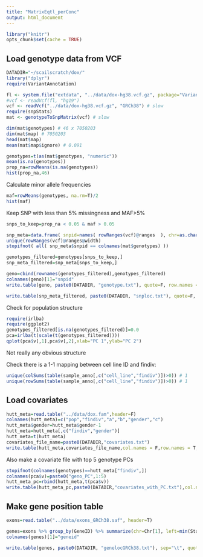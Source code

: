 ```yaml
---
title: "MatrixEqtl_perConc"
output: html_document
---
```


```r
library("knitr")
opts_chunk$set(cache = TRUE)
```

## Load genotype data from VCF

```r
DATADIR="~/scailscratch/dox/"
library("dplyr")
require(VariantAnnotation)

fl <- system.file("extdata", "../data/dox-hg38.vcf.gz", package="VariantAnnotation") 
#vcf <- readVcf(fl, "hg19")
vcf <- readVcf("../data/dox-hg38.vcf.gz", "GRCh38") # slow
require(snpStats)
mat <- genotypeToSnpMatrix(vcf) # slow

dim(mat$genotypes) # 46 x 7050203
dim(mat$map) # 7050203
head(mat$map)
mean(mat$map$ignore) # 0.091

genotypes=t(as(mat$genotypes, "numeric"))
mean(is.na(genotypes))
prop_na=rowMeans(is.na(genotypes))
hist(prop_na,46)
```

Calculate minor allele frequencies
```r
maf=rowMeans(genotypes, na.rm=T)/2
hist(maf)
```

Keep SNP with less than 5% missingness and MAF>5%
```r
snps_to_keep=prop_na < 0.05 & maf > 0.05

snp_meta=data.frame( snpid=names( rowRanges(vcf)@ranges  ), chr=as.character( rowRanges(vcf)@seqnames ), pos=rowRanges(vcf)@ranges@start )
unique(rowRanges(vcf)@ranges@width)
stopifnot( all( snp_meta$snpid == colnames(mat$genotypes) ))

genotypes_filtered=genotypes[snps_to_keep,]
snp_meta_filtered=snp_meta[snps_to_keep,]

geno=cbind(rownames(genotypes_filtered),genotypes_filtered)
colnames(geno)[1]="snpid"
write.table(geno, paste0(DATADIR, "genotype.txt"), quote=F, row.names = F)

write.table(snp_meta_filtered, paste0(DATADIR, "snploc.txt"), quote=F, row.names = F)
```

Check for population structure
```r
require(irlba)
require(ggplot2)
genotypes_filtered[is.na(genotypes_filtered)]=0.0
pca=irlba(t(scale(t(genotypes_filtered))))
qplot(pca$v[,1],pca$v[,2],xlab="PC 1",ylab="PC 2")
```
Not really any obvious structure

Check there is a 1-1 mapping between cell line ID and findiv:
```r
unique(colSums(table(sample_anno[,c("cell_line","findiv")])>0)) # 1
unique(rowSums(table(sample_anno[,c("cell_line","findiv")])>0)) # 1
```

## Load covariates

```r
hutt_meta=read.table("../data/dox.fam",header=F)
colnames(hutt_meta)=c("pop","findiv","a","b","gender","c")
hutt_meta$gender=hutt_meta$gender-1
hutt_meta=hutt_meta[,c("findiv","gender")]
hutt_meta=t(hutt_meta)
covariates_file_name=paste0(DATADIR,"covariates.txt")
write.table(hutt_meta,covariates_file_name,col.names = F,row.names = T, quote = F, sep="\t")
```

Also make a covariate file with top 5 genotype PCs
```r
stopifnot(colnames(genotypes)==hutt_meta["findiv",])
colnames(pca$v)=paste0("geno_PC",1:5)
hutt_meta_pc=rbind(hutt_meta,t(pca$v))
write.table(hutt_meta_pc,paste0(DATADIR,"covariates_with_PC.txt"),col.names = F,row.names = T, quote = F, sep="\t")
```

## Make gene position table
```r
exons=read.table("../data/exons_GRCh38.saf", header=T)

genes=exons %>% group_by(GeneID) %>% summarize(chr=Chr[1], left=min(Start), right=max(End)) %>% as.data.frame
colnames(genes)[1]="geneid"

write.table(genes, paste0(DATADIR, "genelocGRCh38.txt"), sep="\t", quote=F, row.names = F)
```

